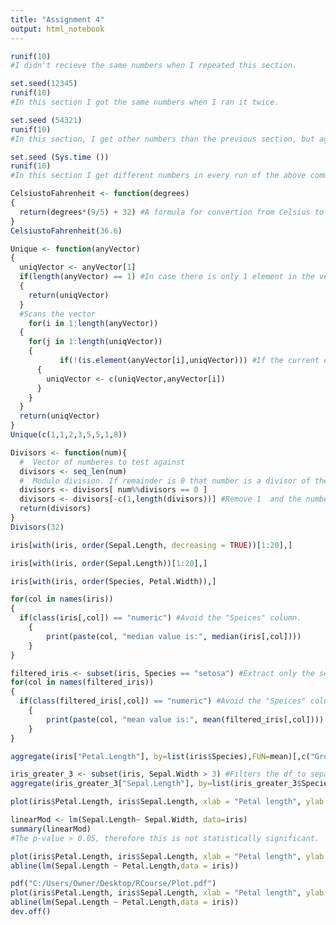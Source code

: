 ---
title: "Assignment 4"
output: html_notebook
---


```{r}
runif(10)
#I didn't recieve the same numbers when I repeated this section.
```
```{r}
set.seed(12345)
runif(10)
#In this section I got the same numbers when I ran it twice.  
```

```{r}
set.seed (54321)
runif(10)
#In this section, I get other numbers than the previous section, but again, I get the same numbers when I run this section twice.
```
```{r}
set.seed (Sys.time ())
runif(10)
#In this section I get different numbers in every run of the above commands.
```
```{r}
CelsiustoFahrenheit <- function(degrees)
{
  return(degrees*(9/5) + 32) #A formula for convertion from Celsius to Fahrenheit
}
CelsiustoFahrenheit(36.6)
```
```{r}
Unique <- function(anyVector) 
{
  uniqVector <- anyVector[1]
  if(length(anyVector) == 1) #In case there is only 1 element in the vector, the vector is already unique.
  {
    return(uniqVector)
  }
  #Scans the vector
    for(i in 1:length(anyVector))
  {
    for(j in 1:length(uniqVector))
    {
           if(!(is.element(anyVector[i],uniqVector))) #If the current element is not in the new vector, add it.
      {
        uniqVector <- c(uniqVector,anyVector[i])
      }
    }
  }
  return(uniqVector)
}
Unique(c(1,1,2,3,5,5,1,8))
```
```{r}
Divisors <- function(num){
  #  Vector of numberes to test against
  divisors <- seq_len(num)
  #  Modulo division. If remainder is 0 that number is a divisor of the given number so return it
  divisors <- divisors[ num%%divisors == 0 ]
  divisors <- divisors[-c(1,length(divisors))] #Remove 1  and the number itself.
  return(divisors)
}
Divisors(32)
```
```{r}
iris[with(iris, order(Sepal.Length, decreasing = TRUE))[1:20],]
```
```{r}
iris[with(iris, order(Sepal.Length))[1:20],]

```
```{r}
iris[with(iris, order(Species, Petal.Width)),]
```
```{r}
for(col in names(iris))
{
  if(class(iris[,col]) == "numeric") #Avoid the "Speices" column.
    {
        print(paste(col, "median value is:", median(iris[,col])))
    }
}
```
```{r}
filtered_iris <- subset(iris, Species == "setosa") #Extract only the setose species.
for(col in names(filtered_iris))
{
  if(class(filtered_iris[,col]) == "numeric") #Avoid the "Speices" column.
    {
        print(paste(col, "mean value is:", mean(filtered_iris[,col])))
    }
}
```
```{r}
aggregate(iris["Petal.Length"], by=list(iris$Species),FUN=mean)[,c("Group.1", "Petal.Length")] #Present only the petal.length column.
```
```{r}
iris_greater_3 <- subset(iris, Sepal.Width > 3) #Filters the df to sepal.length > 3
aggregate(iris_greater_3["Sepal.Length"], by=list(iris_greater_3$Species),FUN=mean)[,c("Group.1", "Sepal.Length")] #Present only the sepal.length column.

```
```{r}
plot(iris$Petal.Length, iris$Sepal.Length, xlab = "Petal length", ylab = "Sepal length", main = "Petal.Length vs. Sepal.Length", col = "purple")

```
```{r}
linearMod <- lm(Sepal.Length~ Sepal.Width, data=iris)
summary(linearMod)
#The p-value > 0.05, therefore this is not statistically significant.
```
```{r}
plot(iris$Petal.Length, iris$Sepal.Length, xlab = "Petal length", ylab = "Sepal length", main = "Petal.Length vs. Sepal.Length", col = "purple")
abline(lm(Sepal.Length ~ Petal.Length,data = iris))

```
```{r}
pdf("C:/Users/Owner/Desktop/RCourse/Plot.pdf")
plot(iris$Petal.Length, iris$Sepal.Length, xlab = "Petal length", ylab = "Sepal length", main = "Petal.Length vs. Sepal.Length", col = "purple")
abline(lm(Sepal.Length ~ Petal.Length,data = iris))
dev.off()
```


